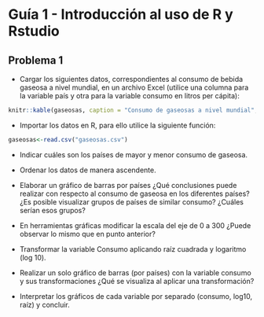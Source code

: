 # Guía 1 - Introducción al uso de R y Rstudio

## Problema 1 

- Cargar los siguientes datos, correspondientes al consumo de bebida gaseosa a nivel mundial, en un archivo Excel (utilice una columna para la variable país y otra para la variable consumo en litros per cápita):


```r
knitr::kable(gaseosas, caption = "Consumo de gaseosas a nivel mundial", align="c")
```

- Importar los datos en R, para ello utilice la siguiente función:
```r
gaseosas<-read.csv("gaseosas.csv")
```
  
- Indicar cuáles son los países de mayor y menor consumo de gaseosa.
- Ordenar los datos de manera ascendente.

- Elaborar un gráfico de barras por países ¿Qué conclusiones puede realizar con respecto al consumo de gaseosa en los diferentes países? ¿Es posible visualizar grupos de países de similar consumo? ¿Cuáles serían esos grupos?

- En herramientas gráficas modificar la escala del eje de 0 a 300 ¿Puede observar lo mismo que en punto anterior?

- Transformar la variable Consumo aplicando raíz cuadrada y logaritmo (log 10).

- Realizar un solo gráfico de barras (por países) con la variable consumo y sus transformaciones ¿Qué se visualiza al aplicar una transformación?

- Interpretar los gráficos de cada variable por separado (consumo, log10, raíz) y concluir. 


